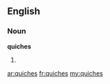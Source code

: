 ==English==
===Noun===
'''quiches'''
# {{plural of|[[quiche]]}}

[[ar:quiches]]
[[fr:quiches]]
[[my:quiches]]